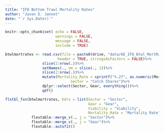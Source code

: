 ```yaml
---
title: "IFQ Bottom Trawl Mortality Rates"
author: "Jason E. Jannot"
date: "`r Sys.Date()`"
---
```


```r
knitr::opts_chunk$set( echo = FALSE,
                       warnings = FALSE,
                       message = FALSE,
                       include = TRUE)
```

```r

btwlmortrates <- read.csv(file = paste0(drive, "data/AE_IFQ_Btwl_MortRates.csv"),
                        header = TRUE, stringsAsFactors = FALSE)%>%
                 slice(2:nrow(.))%>%
                 setNames(., nm = slice(., 1))%>%
                 slice(2:nrow(.))%>%
                 mutate(Mortality_Rate = sprintf("%.2f", as.numeric(Mortality_Rate)),
                              Sector = "Catch Shares")%>%
                 dplyr::select(Sector, Gear, everything())%>%
                 qdf()

flxtbl_fxn(btwlmortrates, hdrs = list(Sector = "Sector", 
                                      Gear = "Gear",
                                      Viability = "Viability",
                                      Mortality_Rate = "Mortality Rate"))%>%
            flextable::merge_v(., j = "Sector")%>%
            flextable::merge_v(., j = "Gear")%>%
            flextable::autofit() 
 
```


